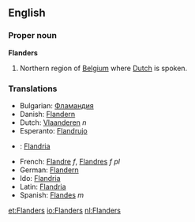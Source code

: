 ==English==
===Proper noun===
'''Flanders'''

#Northern region of [[Belgium]] where [[Dutch]] is spoken.

===Translations===
*Bulgarian: [[Фламандия]]
*Danish: [[Flandern]]
*Dutch: [[Vlaanderen]] ''n''
*Esperanto: [[Flandrujo]]
* {{et}}: [[Flandria]]
*French: [[Flandre]] ''f'', [[Flandres]] ''f pl''
*German: [[Flandern]]
*Ido: [[Flandria]]
*Latin: [[Flandria]]
*Spanish: [[Flandes]] ''m''

[[et:Flanders]]
[[io:Flanders]]
[[nl:Flanders]]